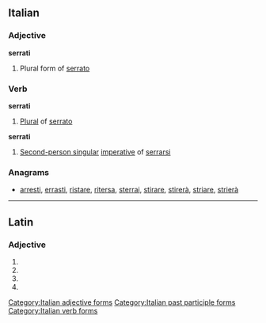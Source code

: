 ==Italian==
===Adjective===
'''serrati''' {{m}}

# Plural form of [[serrato]]

===Verb===
'''serrati''' {{m}}

# [[plural|Plural]] of [[serrato]]

'''serrati'''
# [[second-person singular|Second-person singular]] [[imperative]] of [[serrarsi]]

===Anagrams===
* [[arresti#Italian|arresti]], [[errasti#Italian|errasti]], [[ristare#Italian|ristare]], [[ritersa#Italian|ritersa]], [[sterrai#Italian|sterrai]], [[stirare#Italian|stirare]], [[stirerà#Italian|stirerà]], [[striare#Italian|striare]], [[strierà#Italian|strierà]]

[[Category:Italian adjective forms]]
[[Category:Italian past participle forms]]
[[Category:Italian verb forms]]

----
==Latin==

===Adjective===
{{la-adj-form|serrātī}}

# {{inflection of|serratus|serrātus|nom|m|p|lang=la}}
# {{inflection of|serratus|serrātus|gen|m|s|lang=la}}
# {{inflection of|serratus|serrātus|gen|n|s|lang=la}}
# {{inflection of|serratus|serrātus|voc|m|p|lang=la}}
{{count page|[[Wiktionary:Page count]]}}
{{rfc-auto}}
